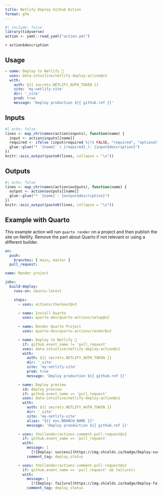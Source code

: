 ```yaml
---
title: Netlify Deploy Github Action
format: gfm
---
```


```r
#| include: false
library(tidyverse)
action <- yaml::read_yaml("action.yml")
```

`r action$description`

## Usage

```yaml
- name: Deploy to Netlify 🚀
  uses: data-intuitive/netlify-deploy-action@v1
  with:
    auth: ${{ secrets.NETLIFY_AUTH_TOKEN }}
    site: 'my-netlify-site'
    dir: '_site'
    prod: true
    message: 'Deploy production ${{ github.ref }}'
```

## Inputs

```r
#| echo: false
lines <- map_chr(names(action$inputs), function(name) {
  input <- action$inputs[[name]]
  required <- ifelse (input$required %||% FALSE, "required", "optional")
  glue::glue("* `{name}` (_{required}_): {input$description}")
})
knitr::asis_output(paste0(lines, collapse = "\n"))
```

## Outputs

```r
#| echo: false
lines <- map_chr(names(action$outputs), function(name) {
  output <- action$outputs[[name]]
  glue::glue("* `{name}`: {output$description}")
})
knitr::asis_output(paste0(lines, collapse = "\n"))
```

## Example with Quarto

This example action will run `quarto render` on a project and then publish the site on Netlify. Remove the part about Quarto if not relevant or using a different builder.

```yaml
on:
  push:
    branches: [ main, master ]
  pull_request:

name: Render project

jobs:
  build-deploy:
    runs-on: ubuntu-latest

    steps:
      - uses: actions/checkout@v3

      - name: Install Quarto
        uses: quarto-dev/quarto-actions/setup@v2
      
      - name: Render Quarto Project
        uses: quarto-dev/quarto-actions/render@v2

      - name: Deploy to Netlify 🚀
        if: github.event_name != 'pull_request'
        uses: data-intuitive/netlify-deploy-action@v1
        with:
          auth: ${{ secrets.NETLIFY_AUTH_TOKEN }}
          dir: '_site'
          site: 'my-netlify-site'
          prod: true
          message: 'Deploy production ${{ github.ref }}'

      - name: Deploy preview
        id: deploy_preview
        if: github.event_name == 'pull_request'
        uses: data-intuitive/netlify-deploy-action@v1
        with:
          auth: ${{ secrets.NETLIFY_AUTH_TOKEN }}
          dir: '_site'
          site: 'my-netlify-site'
          alias: "${{ env.BRANCH_NAME }}"
          message: 'Deploy prooduction ${{ github.ref }}'

      - uses: thollander/actions-comment-pull-request@v2
        if: github.event_name == 'pull_request'
        with:
          message: |
            [![Deploy: success](https://img.shields.io/badge/Deploy-success-success)](${{ steps.deploy_preview.outputs.deploy-url }})
          comment_tag: deploy_status

      - uses: thollander/actions-comment-pull-request@v2
        if: github.event_name == 'pull_request' && failure()
        with:
          message: |
            [![Deploy: failure](https://img.shields.io/badge/Deploy-failure-critical)]${{ steps.deploy_preview.outputs.logs }})
          comment_tag: deploy_status
```